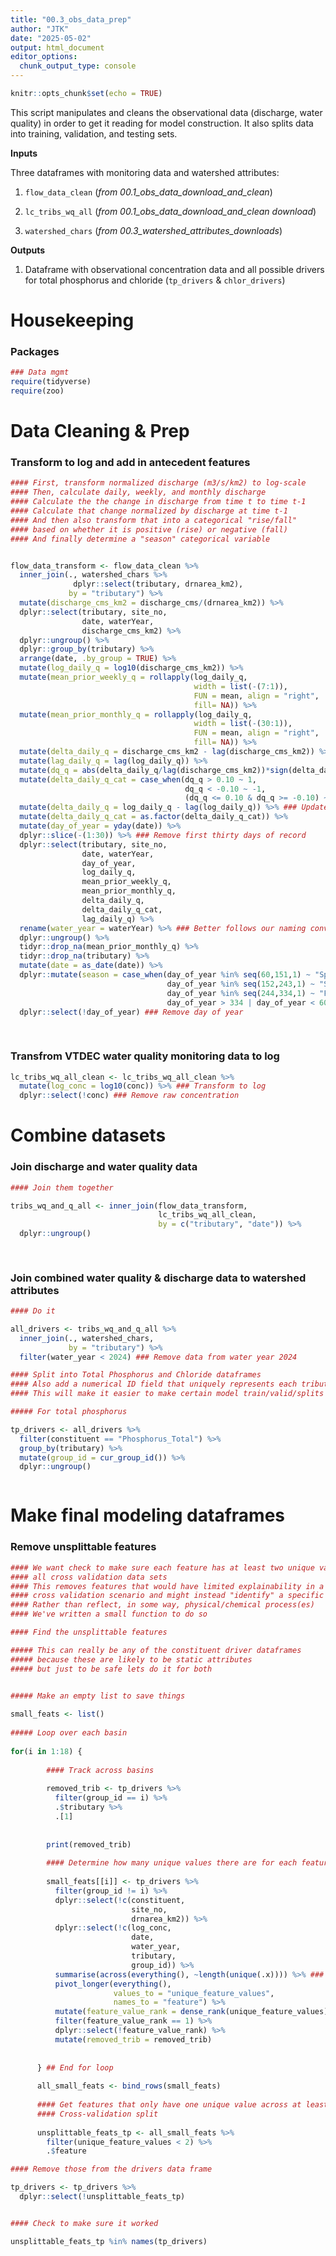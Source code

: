 ```yaml
---
title: "00.3_obs_data_prep"
author: "JTK"
date: "2025-05-02"
output: html_document
editor_options: 
  chunk_output_type: console
---
```


```r
knitr::opts_chunk$set(echo = TRUE)
```

################################################################################

This script manipulates and cleans the observational data (discharge, water quality)
in order to get it reading for model construction. It also splits data into training,
validation, and testing sets.

**Inputs**

Three dataframes with monitoring data and watershed attributes:

1) `flow_data_clean` (*from 00.1_obs_data_download_and_clean*)

2) `lc_tribs_wq_all` (*from 00.1_obs_data_download_and_clean download*)

3) `watershed_chars` (*from 00.3_watershed_attributes_downloads*)

**Outputs**

1) Dataframe with observational concentration data and all possible drivers for 
total phosphorus and chloride (`tp_drivers` & `chlor_drivers`)


################################################################################

# Housekeeping

### Packages
```r

### Data mgmt
require(tidyverse)
require(zoo)

```

# Data Cleaning & Prep

### Transform to log and add in antecedent features

```r

#### First, transform normalized discharge (m3/s/km2) to log-scale
#### Then, calculate daily, weekly, and monthly discharge
#### Calculate the the change in discharge from time t to time t-1
#### Calculate that change normalized by discharge at time t-1
#### And then also transform that into a categorical "rise/fall"
#### based on whether it is positive (rise) or negative (fall)
#### And finally determine a "season" categorical variable


flow_data_transform <- flow_data_clean %>% 
  inner_join(., watershed_chars %>%
              dplyr::select(tributary, drnarea_km2),
             by = "tributary") %>%
  mutate(discharge_cms_km2 = discharge_cms/(drnarea_km2)) %>%
  dplyr::select(tributary, site_no,
                date, waterYear,
                discharge_cms_km2) %>%
  dplyr::ungroup() %>%
  dplyr::group_by(tributary) %>%
  arrange(date, .by_group = TRUE) %>%
  mutate(log_daily_q = log10(discharge_cms_km2)) %>%
  mutate(mean_prior_weekly_q = rollapply(log_daily_q,
                                         width = list(-(7:1)),
                                         FUN = mean, align = "right",
                                         fill= NA)) %>%
  mutate(mean_prior_monthly_q = rollapply(log_daily_q,
                                         width = list(-(30:1)),
                                         FUN = mean, align = "right",
                                         fill= NA)) %>%
  mutate(delta_daily_q = discharge_cms_km2 - lag(discharge_cms_km2)) %>%
  mutate(lag_daily_q = lag(log_daily_q)) %>%
  mutate(dq_q = abs(delta_daily_q/lag(discharge_cms_km2))*sign(delta_daily_q)) %>%
  mutate(delta_daily_q_cat = case_when(dq_q > 0.10 ~ 1,
                                       dq_q < -0.10 ~ -1,
                                       (dq_q <= 0.10 & dq_q >= -0.10) ~ 0)) %>%
  mutate(delta_daily_q = log_daily_q - lag(log_daily_q)) %>% ### Update
  mutate(delta_daily_q_cat = as.factor(delta_daily_q_cat)) %>%
  mutate(day_of_year = yday(date)) %>%
  dplyr::slice(-(1:30)) %>% ### Remove first thirty days of record 
  dplyr::select(tributary, site_no, 
                date, waterYear, 
                day_of_year,
                log_daily_q,
                mean_prior_weekly_q, 
                mean_prior_monthly_q,
                delta_daily_q, 
                delta_daily_q_cat,
                lag_daily_q) %>%
  rename(water_year = waterYear) %>% ### Better follows our naming conventions
  dplyr::ungroup() %>%
  tidyr::drop_na(mean_prior_monthly_q) %>%
  tidyr::drop_na(tributary) %>%
  mutate(date = as_date(date)) %>%
  dplyr::mutate(season = case_when(day_of_year %in% seq(60,151,1) ~ "Spring",
                                   day_of_year %in% seq(152,243,1) ~ "Summer",
                                   day_of_year %in% seq(244,334,1) ~ "Fall",
                                   day_of_year > 334 | day_of_year < 60 ~ "Winter")) %>%
  dplyr::select(!day_of_year) ### Remove day of year
  
  


```

### Transfrom VTDEC water quality monitoring data to log

```r

lc_tribs_wq_all_clean <- lc_tribs_wq_all_clean %>%
  mutate(log_conc = log10(conc)) %>% ### Transform to log
  dplyr::select(!conc) ### Remove raw concentration

```

# Combine datasets

### Join discharge and water quality data
```r

#### Join them together

tribs_wq_and_q_all <- inner_join(flow_data_transform, 
                                 lc_tribs_wq_all_clean,
                                 by = c("tributary", "date")) %>%
  dplyr::ungroup()
  
  
```

### Join combined water quality & discharge data to watershed attributes
```r

#### Do it 

all_drivers <- tribs_wq_and_q_all %>%
  inner_join(., watershed_chars,
             by = "tributary") %>%
  filter(water_year < 2024) ### Remove data from water year 2024

#### Split into Total Phosphorus and Chloride dataframes
#### Also add a numerical ID field that uniquely represents each tributary
#### This will make it easier to make certain model train/valid/splits

##### For total phosphorus

tp_drivers <- all_drivers %>%
  filter(constituent == "Phosphorus_Total") %>%
  group_by(tributary) %>%
  mutate(group_id = cur_group_id()) %>%
  dplyr::ungroup() 



```

# Make final modeling dataframes

### Remove unsplittable features
```r

#### We want check to make sure each feature has at least two unique values across
#### all cross validation data sets 
#### This removes features that would have limited explainability in a leave-one-out
#### cross validation scenario and might instead "identify" a specific basin 
#### Rather than reflect, in some way, physical/chemical process(es)
#### We've written a small function to do so

#### Find the unsplittable features

##### This can really be any of the constituent driver dataframes
##### because these are likely to be static attributes
##### but just to be safe lets do it for both


##### Make an empty list to save things
  
small_feats <- list()
    
##### Loop over each basin 
    
for(i in 1:18) {
        
        #### Track across basins
        
        removed_trib <- tp_drivers %>%
          filter(group_id == i) %>%
          .$tributary %>%
          .[1]
              
              
        print(removed_trib)
              
        #### Determine how many unique values there are for each feature
              
        small_feats[[i]] <- tp_drivers %>%
          filter(group_id != i) %>%
          dplyr::select(!c(constituent, 
                           site_no,
                           drnarea_km2)) %>%
          dplyr::select(!c(log_conc,
                           date, 
                           water_year,
                           tributary,
                           group_id)) %>%
          summarise(across(everything(), ~length(unique(.x)))) %>% ### How many unique
          pivot_longer(everything(), 
                       values_to = "unique_feature_values",
                       names_to = "feature") %>%
          mutate(feature_value_rank = dense_rank(unique_feature_values)) %>%
          filter(feature_value_rank == 1) %>%
          dplyr::select(!feature_value_rank) %>%
          mutate(removed_trib = removed_trib)
                
      
      } ## End for loop
      
      all_small_feats <- bind_rows(small_feats)
      
      #### Get features that only have one unique value across at least one
      #### Cross-validation split 
      
      unsplittable_feats_tp <- all_small_feats %>%
        filter(unique_feature_values < 2) %>%
        .$feature

#### Remove those from the drivers data frame

tp_drivers <- tp_drivers %>%
  dplyr::select(!unsplittable_feats_tp)


#### Check to make sure it worked 

unsplittable_feats_tp %in% names(tp_drivers)




```

